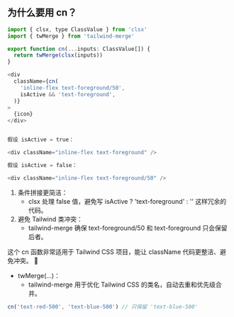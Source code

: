 ## 为什么要用 cn？
```js
import { clsx, type ClassValue } from 'clsx'
import { twMerge } from 'tailwind-merge'

export function cn(...inputs: ClassValue[]) {
  return twMerge(clsx(inputs))
}

<div
  className={cn(
    'inline-flex text-foreground/50',
    isActive && 'text-foreground',
  )}
>
  {icon}
</div>


假设 isActive = true：

<div className="inline-flex text-foreground" />

假设 isActive = false：

<div className="inline-flex text-foreground/50" />
```

1. 条件拼接更简洁：
    - clsx 处理 false 值，避免写 isActive ? 'text-foreground' : '' 这样冗余的代码。
2. 避免 Tailwind 类冲突：
    - tailwind-merge 确保 text-foreground/50 和 text-foreground 只会保留后者。

这个 cn 函数非常适用于 Tailwind CSS 项目，能让 className 代码更整洁、避免冲突。 🚀

- twMerge(...)：
    - tailwind-merge 用于优化 Tailwind CSS 的类名，自动去重和优先级合并。
```js
cn('text-red-500', 'text-blue-500') // 只保留 'text-blue-500' 
```